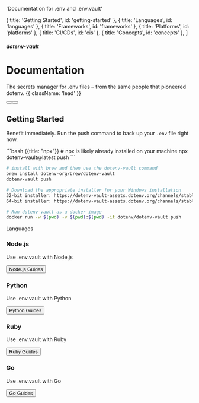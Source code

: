 


  'Documentation for .env and .env.vault'

  { title: 'Getting Started', id: 'getting-started' },
  { title: 'Languages', id: 'languages' },
  { title: 'Frameworks', id: 'frameworks' },
  { title: 'Platforms', id: 'platforms' },
  { title: 'CI/CDs', id: 'cis' },
  { title: 'Concepts', id: 'concepts' },
]

<HeroPattern />

##### dotenv-vault
# Documentation

The secrets manager for .env files – from the same people that pioneered dotenv. {{ className: 'lead' }}

<div className="not-prose mb-16 mt-6 flex gap-3">
  <Button href="/docs/quickstart" arrow="right" children="Quickstart" />
  <Button href="https://www.youtube.com/watch?v=z-lBjxfhWeY" variant="outline" children="Watch 1 minute video" />
</div>

## Getting Started

Benefit immediately. Run the push command to back up your `.env` file right now.

<CodeGroup>
```bash {{title: "npx"}}
# npx is likely already installed on your machine
npx dotenv-vault@latest push
```

```bash {{title: "Homebrew"}}
# install with brew and then use the dotenv-vault command
brew install dotenv-org/brew/dotenv-vault
dotenv-vault push
```

```bash {{title: "Windows"}}
# Download the appropriate installer for your Windows installation
32-bit installer: https://dotenv-vault-assets.dotenv.org/channels/stable/dotenv-vault-x86.exe
64-bit installer: https://dotenv-vault-assets.dotenv.org/channels/stable/dotenv-vault-x64.exe
```

```bash {{title: "Docker"}}
# Run dotenv-vault as a docker image
docker run -w $(pwd) -v $(pwd):$(pwd) -it dotenv/dotenv-vault push
```
</CodeGroup>

<div className="my-16 xl:max-w-none">
  <Heading level={2} id="languages">
    Languages
  </Heading>
  <div className="not-prose mt-4 grid grid-cols-1 gap-x-6 gap-y-10 border-t border-zinc-900/5 pt-10 dark:border-white/5 sm:grid-cols-2 xl:max-w-none xl:grid-cols-3">
    <div key="nodejs" className="flex flex-row-reverse gap-6">
      <div className="flex-auto">
        <h3 className="text-sm font-semibold text-zinc-900 dark:text-white">
          Node.js
        </h3>
        <p className="mt-1 text-sm text-zinc-600 dark:text-zinc-400">Use .env.vault with Node.js</p>
        <p className="mt-1"><Button href="/docs/languages/nodejs" variant="text" arrow="right">Node.js Guides</Button></p>
      </div>
      <NodeIcon className="h-9 w-9 text-[#339933]"/>
    </div>
    <div key="python" className="flex flex-row-reverse gap-6">
      <div className="flex-auto">
        <h3 className="text-sm font-semibold text-zinc-900 dark:text-white">
          Python
        </h3>
        <p className="mt-1 text-sm text-zinc-600 dark:text-zinc-400">Use .env.vault with Python</p>
        <p className="mt-1"><Button href="/docs/languages/python" variant="text" arrow="right">Python Guides</Button></p>
      </div>
      <PythonIcon className="h-9 w-9 text-[#3776AB]"/>
    </div>
    <div key="ruby" className="flex flex-row-reverse gap-6">
      <div className="flex-auto">
        <h3 className="text-sm font-semibold text-zinc-900 dark:text-white">
          Ruby
        </h3>
        <p className="mt-1 text-sm text-zinc-600 dark:text-zinc-400">Use .env.vault with Ruby</p>
        <p className="mt-1"><Button href="/docs/languages/ruby" variant="text" arrow="right">Ruby Guides</Button></p>
      </div>
      <RubyIcon className="h-9 w-9 text-[#CC342D]"/>
    </div>
    <div key="go" className="flex flex-row-reverse gap-6">
      <div className="flex-auto">
        <h3 className="text-sm font-semibold text-zinc-900 dark:text-white">
          Go
        </h3>
        <p className="mt-1 text-sm text-zinc-600 dark:text-zinc-400">Use .env.vault with Go</p>
        <p className="mt-1"><Button href="/docs/languages/go" variant="text" arrow="right">Go Guides</Button></p>
      </div>
      <GoIcon className="h-10 w-10 text-[#00ADD8]"/>
    </div>
  </div>
</div>

<Frameworks/>
<Platforms/>
<Cis/>
<Concepts/>
